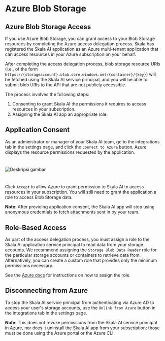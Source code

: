 # Azure Blob Storage

## Azure Blob Storage Access

If you use Azure Blob Storage, you can grant access to your Blob Storage resources by completing the Azure access delegation process. Skala has registered the Skala AI application as an Azure multi-tenant application that can access resources in your Azure subscription on your behalf.

After completing the access delegation process, blob storage resource URIs (i.e., of the form `https://{storageaccount}.blob.core.windows.net/{container}/{key}`) will be fetched using the Skala AI service principal, and you will be able to submit blob URIs to the API that are not publicly accessible.

The process involves the following steps:

1. Consenting to grant Skala AI the permissions it requires to access resources in your subscription.
2. Assigning the Skala AI app an appropriate role.

## Application Consent

As an administrator or manager of your Skala AI team, go to the integrations tab in the settings page, and click the `Connect to Azure` button. Azure displays the resource permissions requested by the application.

#

![Deskripsi gambar](/img/4422947-Screen_Shot_2020-06-11_at_2.webp)

#

Click `Accept` to allow Azure to grant permission to Skala AI to access resources in your subscription. You will still need to grant the application a role to access Blob Storage data.

**Note**: After providing application consent, the Skala AI app will stop using anonymous credentials to fetch attachments sent in by your team.

## Role-Based Access

As part of the access delegation process, you must assign a role to the Skala AI application service principal to read data from your storage accounts. We recommend assigning the `Storage Blob Data Reader` role for the particular storage accounts or containers to retrieve data from. Alternatively, you can create a custom role that provides only the minimum permissions necessary.

See the [Azure docs](https://docs.microsoft.com/en-us/azure/storage/blobs/data-lake-storage-permissions) for instructions on how to assign the role.

## Disconnecting from Azure

To stop the Skala AI service principal from authenticating via Azure AD to access your user's storage accounts, use the `Unlink from Azure` button in the integrations tab in the settings page.

**Note**: This does not revoke permissions from the Skala AI service principal in Azure, nor does it uninstall the Skala AI app from your subscription; those must be done using the Azure portal or the Azure CLI.
